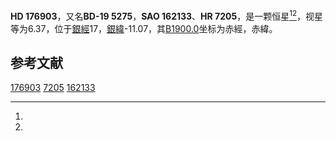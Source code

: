 {{Starbox begin
| name = HD 176903
}}
{{Starbox observe
| epoch = [[J2000.0|J2000.0]]
| constell = {{星座名待查}}<ref name=SIMBAD>{{cite web
 | url=http://simbad.u-strasbg.fr/simbad/sim-id?Ident=HR+7205
 | title =Pulsating variable Star
 | publisher=Centre de Données astronomiques de Strasbourg
 | work=SIMBAD
 | accessdate=2012-07-13}}</ref><ref name=DATA>{{cite web
 | url=http://vizier.u-strasbg.fr/viz-bin/VizieR-5?-out.add=.&-source=5050&-corr=PK=HR&-out.max=9999&HR=7205
 | title=VizieR Detailed Page
 | accessdate=2012-07-13
 | archive-date=2016-03-05
 | archive-url=https://web.archive.org/web/20160305031837/http://vizier.u-strasbg.fr/viz-bin/VizieR-5?-out.add=.&-source=5050&-corr=PK=HR&-out.max=9999&HR=7205
 | dead-url=no
 }}</ref>
| 星官 = 
| ra = {{RA|19|3|7}}<ref name=SIMBAD /><ref name=DATA />
| dec = {{DEC|-19|6|12}}<ref name=SIMBAD /><ref name=DATA />
| appmag_v = 6.37<ref name=SIMBAD /><ref name=DATA />
}}
{{Starbox character
| class = F5IV-V<ref name=SIMBAD /><ref name=DATA />
| b-v = 0.48<ref name=SIMBAD /><ref name=DATA />
| u-b = <ref name=SIMBAD /><ref name=DATA />
| r-i = <ref name=SIMBAD /><ref name=DATA />
| variable = 
}}
{{Starbox astrometry
| radial_v = 
| prop_mo_ra = 19
| parallax = 
| p_error = 
}}
{{Starbox catalog
| names =BD-19 5275，[[SAO星表|SAO]] 162133，[[HD星表|HD]] 176903，[[HR星表|HR]] 7205}}
{{Starbox reference |Simbad=HR+7205}}
{{Starbox end}}

'''HD 176903'''，又名'''BD-19 5275'''，'''SAO 162133'''、'''HR 7205'''，是一颗恒星<ref name=SIMBAD /><ref name=DATA />，视星等为6.37，位于[[銀道座標系|銀經]]17，[[銀道座標系|銀緯]]-11.07，其[[B1900.0|B1900.0]]坐标为赤經{{RA|18|57|14.6}}，赤緯{{DEC|-19|-11.07|51}}。

== 参考文献 ==
{{reflist}}

{{star-stub}}

[[Category:HD和HDE天體|176903]]
[[Category:HR天體|7205]]
[[Category:SAO天體|162133]]